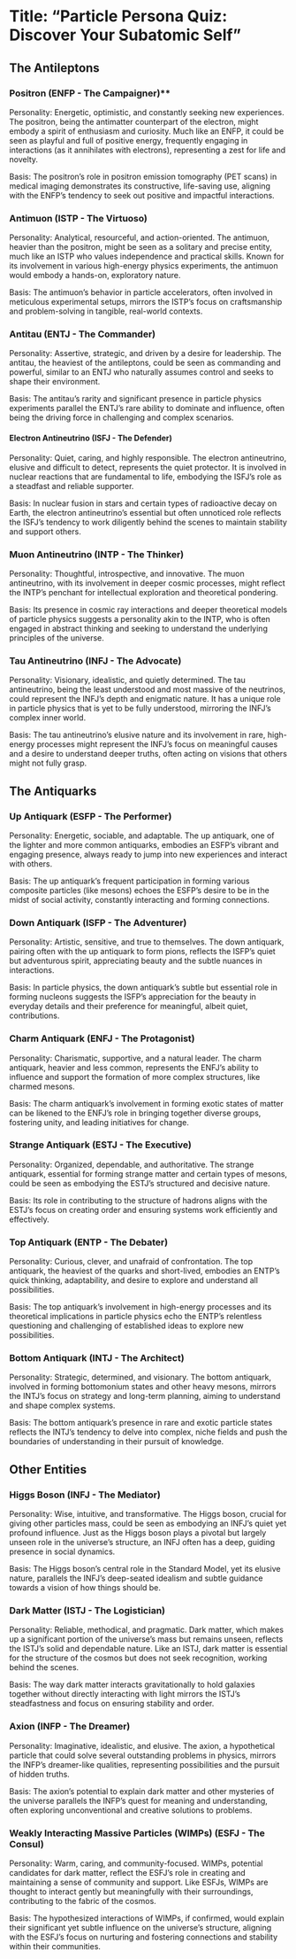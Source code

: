 # Title: "Particle Persona Quiz: Discover Your Subatomic Self"

## The Antileptons
### Positron (ENFP - The Campaigner)**
Personality: Energetic, optimistic, and constantly seeking new experiences. The positron, being the antimatter counterpart of the electron, might embody a spirit of enthusiasm and curiosity. Much like an ENFP, it could be seen as playful and full of positive energy, frequently engaging in interactions (as it annihilates with electrons), representing a zest for life and novelty.

Basis: The positron's role in positron emission tomography (PET scans) in medical imaging demonstrates its constructive, life-saving use, aligning with the ENFP's tendency to seek out positive and impactful interactions.

### Antimuon (ISTP - The Virtuoso)
Personality: Analytical, resourceful, and action-oriented. The antimuon, heavier than the positron, might be seen as a solitary and precise entity, much like an ISTP who values independence and practical skills. Known for its involvement in various high-energy physics experiments, the antimuon would embody a hands-on, exploratory nature.

Basis: The antimuon's behavior in particle accelerators, often involved in meticulous experimental setups, mirrors the ISTP's focus on craftsmanship and problem-solving in tangible, real-world contexts.

### Antitau (ENTJ - The Commander)
Personality: Assertive, strategic, and driven by a desire for leadership. The antitau, the heaviest of the antileptons, could be seen as commanding and powerful, similar to an ENTJ who naturally assumes control and seeks to shape their environment.

Basis: The antitau’s rarity and significant presence in particle physics experiments parallel the ENTJ's rare ability to dominate and influence, often being the driving force in challenging and complex scenarios.

#### Electron Antineutrino (ISFJ - The Defender)
Personality: Quiet, caring, and highly responsible. The electron antineutrino, elusive and difficult to detect, represents the quiet protector. It is involved in nuclear reactions that are fundamental to life, embodying the ISFJ's role as a steadfast and reliable supporter.

Basis: In nuclear fusion in stars and certain types of radioactive decay on Earth, the electron antineutrino’s essential but often unnoticed role reflects the ISFJ’s tendency to work diligently behind the scenes to maintain stability and support others.

### Muon Antineutrino (INTP - The Thinker)
Personality: Thoughtful, introspective, and innovative. The muon antineutrino, with its involvement in deeper cosmic processes, might reflect the INTP’s penchant for intellectual exploration and theoretical pondering.

Basis: Its presence in cosmic ray interactions and deeper theoretical models of particle physics suggests a personality akin to the INTP, who is often engaged in abstract thinking and seeking to understand the underlying principles of the universe.

### Tau Antineutrino (INFJ - The Advocate)
Personality: Visionary, idealistic, and quietly determined. The tau antineutrino, being the least understood and most massive of the neutrinos, could represent the INFJ's depth and enigmatic nature. It has a unique role in particle physics that is yet to be fully understood, mirroring the INFJ’s complex inner world.

Basis: The tau antineutrino’s elusive nature and its involvement in rare, high-energy processes might represent the INFJ’s focus on meaningful causes and a desire to understand deeper truths, often acting on visions that others might not fully grasp.

## The Antiquarks
### Up Antiquark (ESFP - The Performer)
Personality: Energetic, sociable, and adaptable. The up antiquark, one of the lighter and more common antiquarks, embodies an ESFP’s vibrant and engaging presence, always ready to jump into new experiences and interact with others.

Basis: The up antiquark's frequent participation in forming various composite particles (like mesons) echoes the ESFP’s desire to be in the midst of social activity, constantly interacting and forming connections.

### Down Antiquark (ISFP - The Adventurer)
Personality: Artistic, sensitive, and true to themselves. The down antiquark, pairing often with the up antiquark to form pions, reflects the ISFP’s quiet but adventurous spirit, appreciating beauty and the subtle nuances in interactions.

Basis: In particle physics, the down antiquark’s subtle but essential role in forming nucleons suggests the ISFP’s appreciation for the beauty in everyday details and their preference for meaningful, albeit quiet, contributions.

### Charm Antiquark (ENFJ - The Protagonist)
Personality: Charismatic, supportive, and a natural leader. The charm antiquark, heavier and less common, represents the ENFJ’s ability to influence and support the formation of more complex structures, like charmed mesons.

Basis: The charm antiquark’s involvement in forming exotic states of matter can be likened to the ENFJ’s role in bringing together diverse groups, fostering unity, and leading initiatives for change.

### Strange Antiquark (ESTJ - The Executive)
Personality: Organized, dependable, and authoritative. The strange antiquark, essential for forming strange matter and certain types of mesons, could be seen as embodying the ESTJ’s structured and decisive nature.

Basis: Its role in contributing to the structure of hadrons aligns with the ESTJ’s focus on creating order and ensuring systems work efficiently and effectively.

### Top Antiquark (ENTP - The Debater)
Personality: Curious, clever, and unafraid of confrontation. The top antiquark, the heaviest of the quarks and short-lived, embodies an ENTP’s quick thinking, adaptability, and desire to explore and understand all possibilities.

Basis: The top antiquark’s involvement in high-energy processes and its theoretical implications in particle physics echo the ENTP’s relentless questioning and challenging of established ideas to explore new possibilities.

### Bottom Antiquark (INTJ - The Architect)
Personality: Strategic, determined, and visionary. The bottom antiquark, involved in forming bottomonium states and other heavy mesons, mirrors the INTJ’s focus on strategy and long-term planning, aiming to understand and shape complex systems.

Basis: The bottom antiquark’s presence in rare and exotic particle states reflects the INTJ’s tendency to delve into complex, niche fields and push the boundaries of understanding in their pursuit of knowledge.

## Other Entities
### Higgs Boson (INFJ - The Mediator)
Personality: Wise, intuitive, and transformative. The Higgs boson, crucial for giving other particles mass, could be seen as embodying an INFJ’s quiet yet profound influence. Just as the Higgs boson plays a pivotal but largely unseen role in the universe’s structure, an INFJ often has a deep, guiding presence in social dynamics.

Basis: The Higgs boson’s central role in the Standard Model, yet its elusive nature, parallels the INFJ’s deep-seated idealism and subtle guidance towards a vision of how things should be.

### Dark Matter (ISTJ - The Logistician)
Personality: Reliable, methodical, and pragmatic. Dark matter, which makes up a significant portion of the universe’s mass but remains unseen, reflects the ISTJ’s solid and dependable nature. Like an ISTJ, dark matter is essential for the structure of the cosmos but does not seek recognition, working behind the scenes.

Basis: The way dark matter interacts gravitationally to hold galaxies together without directly interacting with light mirrors the ISTJ’s steadfastness and focus on ensuring stability and order.

### Axion (INFP - The Dreamer)
Personality: Imaginative, idealistic, and elusive. The axion, a hypothetical particle that could solve several outstanding problems in physics, mirrors the INFP’s dreamer-like qualities, representing possibilities and the pursuit of hidden truths.

Basis: The axion’s potential to explain dark matter and other mysteries of the universe parallels the INFP’s quest for meaning and understanding, often exploring unconventional and creative solutions to problems.

### Weakly Interacting Massive Particles (WIMPs) (ESFJ - The Consul)
Personality: Warm, caring, and community-focused. WIMPs, potential candidates for dark matter, reflect the ESFJ’s role in creating and maintaining a sense of community and support. Like ESFJs, WIMPs are thought to interact gently but meaningfully with their surroundings, contributing to the fabric of the cosmos.

Basis: The hypothesized interactions of WIMPs, if confirmed, would explain their significant yet subtle influence on the universe’s structure, aligning with the ESFJ’s focus on nurturing and fostering connections and stability within their communities.